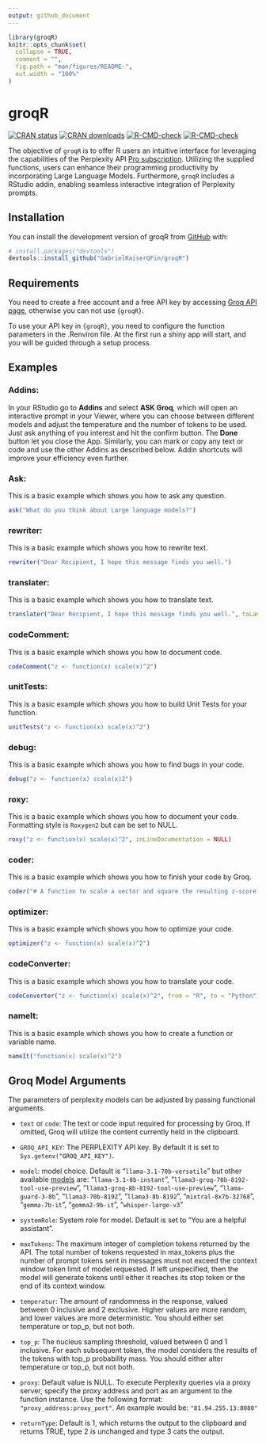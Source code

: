 ```yaml
---
output: github_document
---
```


<!-- README.md is generated from README.Rmd. Please edit that file -->

```r
library(groqR)
knitr::opts_chunk$set(
  collapse = TRUE,
  comment = "",
  fig.path = "man/figures/README-",
  out.width = "100%"
)
```

# groqR

<!-- badges: start -->
[![CRAN status](https://www.r-pkg.org/badges/version/groqR)](https://CRAN.R-project.org/package=groqR)
[![CRAN downloads](https://cranlogs.r-pkg.org/badges/groqR)](https://cran.rstudio.com/web/packages/groqR/index.html)
[![R-CMD-check](https://github.com/GabrielKaiserQFin/groqR/actions/workflows/R-CMD-check.yaml/badge.svg)](https://github.com/GabrielKaiserQFin/groqR/actions/workflows/R-CMD-check.yaml)
[![R-CMD-check](https://github.com/GabrielKaiserQFin/groqR/actions/workflows/R-CMD-check.yaml/badge.svg)](https://github.com/GabrielKaiserQFin/groqR/actions/workflows/R-CMD-check.yaml)
<!-- badges: end -->

The objective of `groqR` is to offer R users an intuitive interface for leveraging the capabilities of the Perplexity API [Pro subscription](https://docs.perplexity.ai/docs/pricing). Utilizing the supplied functions, users can enhance their programming productivity by incorporating Large Language Models. Furthermore, `groqR` includes a RStudio addin, enabling seamless interactive integration of Perplexity prompts.

## Installation

You can install the development version of groqR from [GitHub](https://github.com/GabrielKaiserQFin/groqR) with:

```r
# install.packages("devtools")
devtools::install_github("GabrielKaiserQFin/groqR")
```

<!-- Or install the current released version of `{groqR}` from  -->
<!-- [CRAN](https://cran.r-project.org/package=groqR): -->

<!-- ```{r eval = FALSE} -->
<!-- install.packages("groqR") -->
<!-- ``` -->

## Requirements

You need to create a free account and a free API key by accessing [Groq API page](https://console.groq.com/keys), otherwise you can not use `{groqR}`.

To use your API key in `{groqR}`, you need to configure the function parameters in the .Renviron file. At the first run a shiny app will start, and you will be guided through a setup process.

## Examples

### Addins:

In your RStudio go to **Addins** and select **ASK Groq**, which will open an interactive prompt in your Viewer, where you can choose between different models and adjust the temperature and the number of tokens to be used.
Just ask anything of you interest and hit the confirm button. The **Done** button let you close the App.
Similarly, you can mark or copy any text or code and use the other Addins as described below. Addin shortcuts will improve your efficiency even further.


### Ask:

This is a basic example which shows you how to ask any question.

```r
ask("What do you think about Large language models?")
```


### rewriter:

This is a basic example which shows you how to rewrite text.

```r
rewriter("Dear Recipient, I hope this message finds you well.")
```

### translater:

This is a basic example which shows you how to translate text.

```r
translater("Dear Recipient, I hope this message finds you well.", toLanguage = "Spanish")
```

### codeComment:

This is a basic example which shows you how to document code.

```r
codeComment("z <- function(x) scale(x)^2")
```


### unitTests:

This is a basic example which shows you how to build Unit Tests for your function.

```r
unitTests("z <- function(x) scale(x)^2")
```

### debug:

This is a basic example which shows you how to find bugs in your code.

```r
debug("z <- function(x) scale(x)2")
```


### roxy:

This is a basic example which shows you how to document your code. Formatting style is `Roxygen2` but can be set to NULL.

```r
roxy("z <- function(x) scale(x)^2", inLineDocumentation = NULL)
```


### coder:

This is a basic example which shows you how to finish your code by Groq.

```r
coder("# A function to scale a vector and square the resulting z-score z2 <- function(")
```


### optimizer:

This is a basic example which shows you how to optimize your code.

```r
optimizer("z <- function(x) scale(x)^2")
```


### codeConverter:

This is a basic example which shows you how to translate your code.

```r
codeConverter("z <- function(x) scale(x)^2", from = "R", to = "Python")
```


### nameIt:

This is a basic example which shows you how to create a function or variable name.

```r
nameIt("function(x) scale(x)^2")
```



## Groq Model Arguments

The parameters of perplexity models can be adjusted by passing functional arguments.

*  `text` or `code`: The text or code input required for processing by Groq. If omitted, 
Groq will utilize the content currently held in the clipboard.

* `GROQ_API_KEY`: The PERPLEXITY API key. By default it is set to `Sys.getenv("GROQ_API_KEY")`.

*  `model`: model choice. Default is "`llama-3.1-70b-versatile`" but other available [models](https://console.groq.com/docs/models) are:
                                     "`llama-3.1-8b-instant`",
                                     "`llama3-groq-70b-8192-tool-use-preview`",
                                     "`llama3-groq-8b-8192-tool-use-preview`",
                                     "`llama-guard-3-8b`",
                                     "`llama3-70b-8192`",
                                     "`llama3-8b-8192`",
                                     "`mixtral-8x7b-32768`",
                                     "`gemma-7b-it`",
                                     "`gemma2-9b-it`",
                                     "`whisper-large-v3`"

*  `systemRole`: System role for model. Default is set to "You are a helpful assistant".

*  `maxTokens`: The maximum integer of completion tokens returned by the API. The total number of tokens requested in max_tokens plus the number of prompt tokens sent in messages must not exceed the context window token limit of model requested. If left unspecified, then the model will generate tokens until either it reaches its stop token or the end of its context window.

*  `temperatur`: The amount of randomness in the response, valued between 0 inclusive and 2 exclusive. Higher values are more random, and lower values are more deterministic. You should either set temperature or top_p, but not both.

*  `top_p`: The nucleus sampling threshold, valued between 0 and 1 inclusive. For each subsequent token, the model considers the results of the tokens with top_p probability mass. You should either alter temperature or top_p, but not both.

*  `proxy`: Default value is NULL. To execute Perplexity queries via a proxy server, specify the proxy address and port as an argument to the function instance. Use the following format: `"proxy_address:proxy_port"`. An example would be: `"81.94.255.13:8080"`

*  `returnType`: Default is 1, which returns the output to the clipboard and returns TRUE, type 2 is unchanged and type 3 cats the output.

